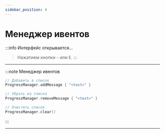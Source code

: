 ```yaml
---
sidebar_position: 4
---
```


# Менеджер ивентов

:::info Интерфейс открывается...
> Нажатием кнопки `~` или `Ё`.
:::

---

:::note Менеджер ивентов
```kts
// Добавить в список
ProgressManager.addMessage { "<text>" }

// Убрать из списка
ProgressManager.removeMessage { "<text>" }

// Очистить список
ProgressManager.clear()
```
:::

---
